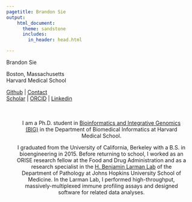 ```yaml
---
pagetitle: Brandon Sie
output:
    html_document:
      theme: sandstone
      includes: 
        in_header: head.html

---
```


<a class="anchor" id="bio"></a>
<div class = "row">

<div class = "col-6 col-sm-auto">
<!-- <img class = "profpic1" src="docs/brandonsie.png"> -->
</div>

<div class = "col-6 col-sm-auto" align = "center">
<p class = "name">Brandon Sie</p>

<i class="fa fa-fw fa-map-marker" aria-hidden="true"></i> Boston, Massachusetts  
<i class="fa fa-fw fa-briefcase" aria-hidden="true"></i> Harvard Medical School  

[<i class="fab fa-fw fa-github" aria-hidden="true"></i> Github](https://github.com/brandonsie) 
| [<i class="fa fa-fw fa-envelope" aria-hidden="true"></i> Contact](https://docs.google.com/forms/d/e/1FAIpQLScxeg-geZH0AYa-V0LeooPoqtvXfx1qt3su-8_CLrrBLdKUlw/viewform)  
[<i class="fa fa-fw fa-graduation-cap" aria-hidden="true"></i>  Scholar](https://scholar.google.com/citations?user=FpNLPEkAAAAJ&hl=en) | [<i class="fa fa-fw fa-id-badge" aria-hidden="true"></i> ORCID](https://orcid.org/0000-0001-9405-1850) | [<i class="fa fa-fw fa-linkedin" aria-hidden="true"></i> Linkedin](https://www.linkedin.com/in/brandonsie)



</div>
</div>
</div>

<div class = "row" style = "margin: 0 0">

<div class = "col-12 col-sm-auto" align = "center" style = "max-width: 800px; width: 90%; margin: auto; text-align: center;">

<br><br>
I am a Ph.D. student in [<i class="fas fa-laptop-medical"></i> Bioinformatics and Integrative Genomics (BIG)](http://dms.hms.harvard.edu/big/index.html) in the Department of Biomedical Informatics at Harvard Medical School.

I graduated from the University of California, Berkeley with a B.S. in bioengineering in 2015. Before returning to school, I worked as an ORISE research fellow at the Food and Drug Administration and as a research specialist in the [<i class="fa fa-fw fa-flask" aria-hidden="true"></i> H. Benjamin Larman  Lab](http://labs.pathology.jhu.edu/larman/) of the  Department of Pathology at Johns Hopkins University School of Medicine. In the Larman Lab, I performed high-throughput, massively-multiplexed immune profiling assays and designed software for related data analyses.

</div>

</div>  

